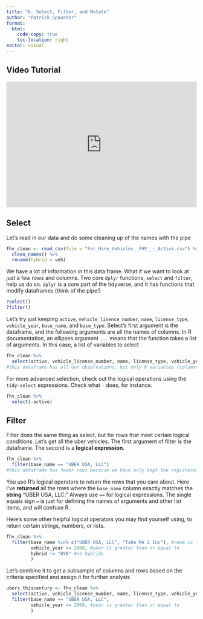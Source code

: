 ```yaml
---
title: "6. Select, Filter, and Mutate"
author: "Patrick Spauster"
format:
  html:
    code-copy: true
    toc-location: right
editor: visual
---
```


## Video Tutorial

```{=html}
<div style="max-width:608px"><div style="position:relative;padding-bottom:66.118421052632%"><iframe id="kaltura_player" src="https://cdnapisec.kaltura.com/p/1674401/sp/167440100/embedIframeJs/uiconf_id/23435151/partner_id/1674401?iframeembed=true&playerId=kaltura_player&entry_id=1_y5zwltx3&flashvars[streamerType]=auto&amp;flashvars[localizationCode]=en&amp;flashvars[sideBarContainer.plugin]=true&amp;flashvars[sideBarContainer.position]=left&amp;flashvars[sideBarContainer.clickToClose]=true&amp;flashvars[chapters.plugin]=true&amp;flashvars[chapters.layout]=vertical&amp;flashvars[chapters.thumbnailRotator]=false&amp;flashvars[streamSelector.plugin]=true&amp;flashvars[EmbedPlayer.SpinnerTarget]=videoHolder&amp;flashvars[dualScreen.plugin]=true&amp;flashvars[LeadWithHLSOnFlash]=true&amp;flashvars[Kaltura.addCrossoriginToIframe]=true&amp;&wid=1_vxdvux1u" width="608" height="402" allowfullscreen webkitallowfullscreen mozAllowFullScreen allow="autoplay *; fullscreen *; encrypted-media *" sandbox="allow-downloads allow-forms allow-same-origin allow-scripts allow-top-navigation allow-pointer-lock allow-popups allow-modals allow-orientation-lock allow-popups-to-escape-sandbox allow-presentation allow-top-navigation-by-user-activation" frameborder="0" title="6. select filter" style="position:absolute;top:0;left:0;width:100%;height:100%"></iframe></div></div>
```
## Select

Let's read in our data and do some cleaning up of the names with the pipe

```r
fhv_clean <- read_csv(file = "For_Hire_Vehicles__FHV__-_Active.csv") %>% 
  clean_names() %>% 
  rename(hybrid = veh)
```

We have a lot of information in this data frame. What if we want to look at just a few rows and columns. Two core `dplyr` functions, `select` and `filter`, help us do so. `dplyr` is a core part of the tidyverse, and it has functions that modify dataframes (think of the pipe!)

```r
?select()
?filter()
```

Let's try just keeping `active`, `vehicle_lisence_number`, `name`, `license_type`, `vehicle_year`, `base_name`, and `base_type`. Select's first argument is the dataframe, and the following arguments are all the names of columns. In R documentation, an ellipses argument `...` means that the function takes a list of arguments. In this case, a list of variables to select

```r
fhv_clean %>% 
  select(active, vehicle_license_number, name, license_type, vehicle_year, base_name, base_type)
#this dataframe has all our observations, but only 6 variables (columns)
```

For more advanced selection, check out the logical operations using the `tidy-select` expressions. Check what `-` does, for instance.

```r
fhv_clean %>% 
  select(-active)
```

## Filter

Filter does the same thing as select, but for rows that meet certain logical conditions. Let's get all the uber vehicles. The first argument of filter is the dataframe. The second is a **logical expression**.

```r
fhv_clean %>% 
  filter(base_name == "UBER USA, LLC")
#this dataframe has fewer rows because we have only kept the registered Ubers.
```

You use R's logical operators to return the rows that you care about. Here I've **returned** all the rows where the `base_name` column exactly matches the **string** "UBER USA, LLC." Always use `==` for logical expressions. The single equals sign `=` is just for defining the names of arguments and other list items, and will confuse R.

Here's some other helpful logical operators you may find yourself using, to return certain strings, numbers, or lists.

```r
fhv_clean %>% 
  filter(base_name %in% c("UBER USA, LLC", "Take Me 2 Inc"), #name is in the list
         vehicle_year >= 2000, #year is greater than or equal to
         hybrid != "HYB" #no hybrids
         )
```

Let's combine it to get a subsample of columns and rows based on the criteria specified and assign it for further analysis

```r
ubers_thiscentury <- fhv_clean %>% 
  select(active, vehicle_license_number, name, license_type, vehicle_year, base_name, base_type) %>% 
  filter(base_name == "UBER USA, LLC",
         vehicle_year >= 2000, #year is greater than or equal to
         )
  
```
